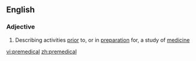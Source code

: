 ==English==

===Adjective===
{{en-adj|-}}

# Describing activities [[prior]] to, or in [[preparation]] for, a study of [[medicine]]

[[vi:premedical]]
[[zh:premedical]]